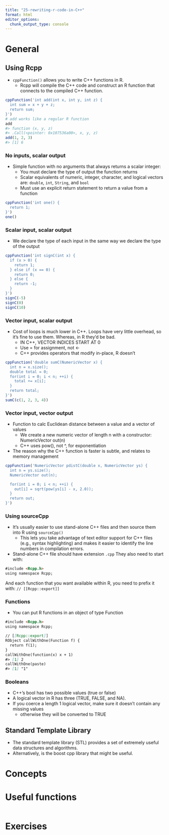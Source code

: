 ```yaml
---
title: "25-rewriting-r-code-in-C++"
format: html
editor_options: 
  chunk_output_type: console
---
```


# General

## Using Rcpp

- `cppFunction()` allows you to write C++ functions in R.
  - Rcpp will compile the C++ code and construct an R function that connects to the compiled C++ function.
  
```r
cppFunction('int add(int x, int y, int z) {
  int sum = x + y + z;
  return sum;
}')
# add works like a regular R function
add
#> function (x, y, z) 
#> .Call(<pointer: 0x107536a00>, x, y, z)
add(1, 2, 3)
#> [1] 6
```

### No inputs, scalar output

- Simple function with no arguments that always returns a scalar integer:
  - You must declare the type of output the function returns
  - Scalar equivalents of numeric, integer, character, and logical vectors are: `double`, `int`, `String`, and `bool`
  - Must use an explicit return statement to return a value from a function

```r
cppFunction('int one() {
  return 1;
}')
one()
```

### Scalar input, scalar output

- We declare the type of each input in the same way we declare the type of the output

```r
cppFunction('int signC(int x) {
  if (x > 0) {
    return 1;
  } else if (x == 0) {
    return 0;
  } else {
    return -1;
  }
}')
signC(-5)
signC(0)
signC(10)
```

### Vector input, scalar output

- Cost of loops is much lower in C++. Loops have very little overhead, so it’s fine to use them. Whereas, in R they'd be bad.
  - IN C++, VECTOR INDICES START AT 0
  - Use = for assignment, not <-
  - C++ provides operators that modify in-place, R doesn't

```r
cppFunction('double sumC(NumericVector x) {
  int n = x.size();
  double total = 0;
  for(int i = 0; i < n; ++i) {
    total += x[i];
  }
  return total;
}')
sumC(c(1, 2, 3, 4))
```

### Vector input, vector output

- Function to calc Euclidean distance between a value and a vector of values
  - We create a new numeric vector of length n with a constructor: NumericVector out(n)
  - C++ uses pow(), not ^, for exponentiation
- The reason why the C++ function is faster is subtle, and relates to memory management

```r
cppFunction('NumericVector pdistC(double x, NumericVector ys) {
  int n = ys.size();
  NumericVector out(n);

  for(int i = 0; i < n; ++i) {
    out[i] = sqrt(pow(ys[i] - x, 2.0));
  }
  return out;
}')
```

### Using sourceCpp

- It’s usually easier to use stand-alone C++ files and then source them into R using `sourceCpp()`
  - This lets you take advantage of text editor support for C++ files (e.g., syntax highlighting) and makes it easier to identify the line numbers in compilation errors.
- Stand-alone C++ file should have extension `.cpp`
They also need to start with:

```md
#include <Rcpp.h>
using namespace Rcpp;
```

And each function that you want available within R, you need to prefix it with: `// [[Rcpp::export]]`

### Functions

- You can put R functions in an object of type Function

```md
#include <Rcpp.h>
using namespace Rcpp;

// [[Rcpp::export]]
RObject callWithOne(Function f) {
  return f(1);
}
callWithOne(function(x) x + 1)
#> [1] 2
callWithOne(paste)
#> [1] "1"
```

### Booleans

- C++’s bool has two possible values (true or false)
- A logical vector in R has three (TRUE, FALSE, and NA).
- If you coerce a length 1 logical vector, make sure it doesn’t contain any missing values
  - otherwise they will be converted to TRUE

## Standard Template Library

- The standard template library (STL) provides a set of extremely useful data structures and algorithms.
- Alternatively, is the boost cpp library that might be useful.

# Concepts

# Useful functions

```r

```

# Exercises

